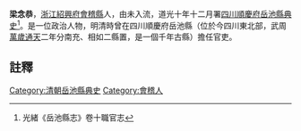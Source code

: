 {{明清人物信息框
| 姓名 =梁念恭
| 最高職務 = [[四川|四川]][[岳池縣|岳池縣]][[典史|典史]]
| 國家 = 大清
| 籍貫 = [[浙江|浙江]][[紹興府|紹興府]][[會稽縣|會稽縣]]
| 字號 =
| 出生日期 = ？年？月？日
| 逝世日期 = ？年？月？日
| 墓葬 = 
| 配偶 =  
| 親屬 = 曾祖、祖、父，母
| 出身 =未入流 
| 著作 =  
*
}}
'''梁念恭'''{{BD|？年||？年||}}，[[浙江|浙江]][[紹興府|紹興府]][[會稽縣|會稽縣]]人，由未入流，道光十年十二月署[[四川|四川]][[順慶府|順慶府]][[岳池縣|岳池縣]][[典史|典史]]<ref>光緒《岳池縣志》卷十職官志</ref>。是一位政治人物，明清時曾在四川順慶府岳池縣（位於今四川東北部，武周[[萬歲通天|萬歲通天]]二年分南充、相如二縣置，是一個千年古縣）擔任官吏。
==註釋==
{{reflist}}
{{清朝人物小作品}}
[[Category:清朝岳池縣典史|Category:清朝岳池縣典史]]
[[Category:會稽人|Category:會稽人]]
